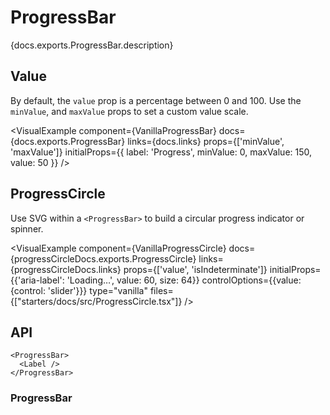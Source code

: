


# ProgressBar

<PageDescription>{docs.exports.ProgressBar.description}</PageDescription>

<ExampleSwitcher>
  <VisualExample
    component={VanillaProgressBar}
    docs={vanillaDocs.exports.ProgressBar}
    links={vanillaDocs.links}
    props={['label', 'value', 'isIndeterminate', 'formatOptions', 'valueLabel']}
    initialProps={{label: 'Loading…', value: 80}}
    controlOptions={{value: {control: 'slider'}}}
    type="vanilla"
    files={["starters/docs/src/ProgressBar.tsx", "starters/docs/src/ProgressBar.css"]} />
  <VisualExample
    component={TailwindProgressBar}
    docs={vanillaDocs.exports.ProgressBar}
    links={vanillaDocs.links}
    props={['label', 'value', 'isIndeterminate', 'formatOptions', 'valueLabel']}
    initialProps={{label: 'Loading…', value: 80}}
    controlOptions={{value: {control: 'slider'}}}
    type="tailwind"
    files={["starters/tailwind/src/ProgressBar.tsx"]} />
</ExampleSwitcher>

## Value

By default, the `value` prop is a percentage between 0 and 100. Use the `minValue`, and `maxValue` props to set a custom value scale.

<VisualExample
  component={VanillaProgressBar}
  docs={docs.exports.ProgressBar}
  links={docs.links}
  props={['minValue', 'maxValue']}
  initialProps={{
    label: 'Progress',
    minValue: 0,
    maxValue: 150,
    value: 50
  }} />

## ProgressCircle

Use SVG within a `<ProgressBar>` to build a circular progress indicator or spinner.

<VisualExample
  component={VanillaProgressCircle}
  docs={progressCircleDocs.exports.ProgressCircle}
  links={progressCircleDocs.links}
  props={['value', 'isIndeterminate']}
  initialProps={{'aria-label': 'Loading…', value: 60, size: 64}}
  controlOptions={{value: {control: 'slider'}}}
  type="vanilla"
  files={["starters/docs/src/ProgressCircle.tsx"]} />

## API

<Anatomy />

```tsx links={{ProgressBar: '#progressbar'}}
<ProgressBar>
  <Label />
</ProgressBar>
```

### ProgressBar

<PropTable component={docs.exports.ProgressBar} links={docs.links} showDescription />

